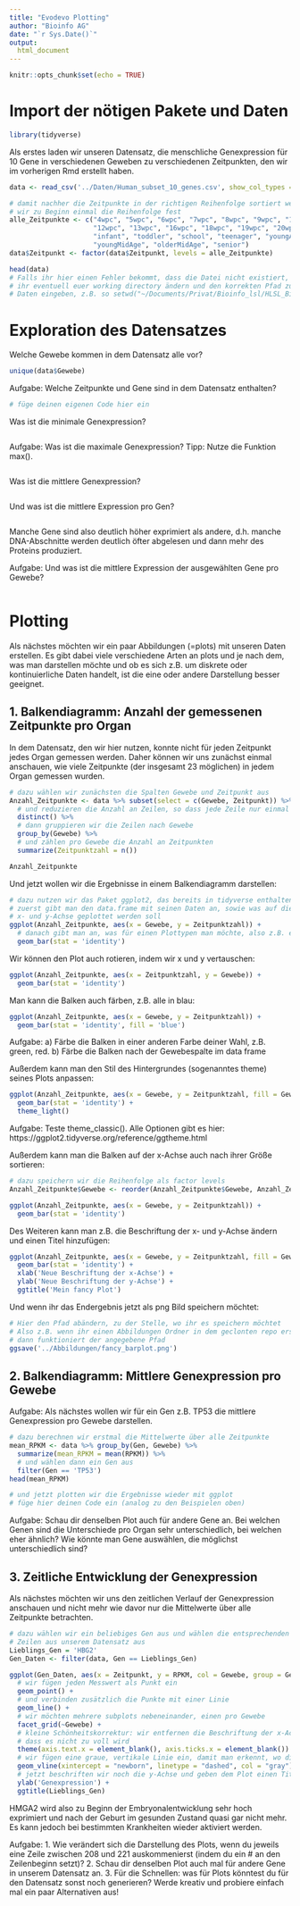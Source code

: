 ```yaml
---
title: "Evodevo Plotting"
author: "Bioinfo AG"
date: "`r Sys.Date()`"
output:
  html_document
---
```


```r
knitr::opts_chunk$set(echo = TRUE)
```

# Import der nötigen Pakete und Daten
```r
library(tidyverse)
```

Als erstes laden wir unseren Datensatz, die menschliche Genexpression für 10 Gene in verschiedenen
Geweben zu verschiedenen Zeitpunkten, den wir im vorherigen Rmd erstellt haben. 

```r
data <- read_csv('../Daten/Human_subset_10_genes.csv', show_col_types = FALSE)

# damit nachher die Zeitpunkte in der richtigen Reihenfolge sortiert werden, legen
# wir zu Beginn einmal die Reihenfolge fest
alle_Zeitpunkte <- c("4wpc", "5wpc", "6wpc", "7wpc", "8wpc", "9wpc", "10wpc", "11wpc",
                     "12wpc", "13wpc", "16wpc", "18wpc", "19wpc", "20wpc", "newborn",    
                     "infant", "toddler", "school", "teenager", "youngAdult",
                     "youngMidAge", "olderMidAge", "senior")
data$Zeitpunkt <- factor(data$Zeitpunkt, levels = alle_Zeitpunkte)

head(data)  
# Falls ihr hier einen Fehler bekommt, dass die Datei nicht existiert, dann müsst
# ihr eventuell euer working directory ändern und den korrekten Pfad zu euren
# Daten eingeben, z.B. so setwd("~/Documents/Privat/Bioinfo_lsl/HLSL_BioinfoAG_2024/")
```

# Exploration des Datensatzes
Welche Gewebe kommen in dem Datensatz alle vor?
```r
unique(data$Gewebe)
```
 
Aufgabe: Welche Zeitpunkte und Gene sind in dem Datensatz enthalten?
```r
# füge deinen eigenen Code hier ein
```

Was ist die minimale Genexpression?
```r

```

Aufgabe: Was ist die maximale Genexpression? Tipp: Nutze die Funktion max().
```r

```


Was ist die mittlere Genexpression?
```r

```

Und was ist die mittlere Expression pro Gen?
```r

```
Manche Gene sind also deutlich höher exprimiert als andere, d.h. manche DNA-Abschnitte 
werden deutlich öfter abgelesen und dann mehr des Proteins produziert.

Aufgabe: Und was ist die mittlere Expression der ausgewählten Gene pro Gewebe?
```r

```


# Plotting
Als nächstes möchten wir ein paar Abbildungen (=plots) mit unseren Daten erstellen. 
Es gibt dabei viele verschiedene Arten an plots und je nach dem, was man darstellen möchte 
und ob es sich z.B. um diskrete oder kontinuierliche Daten handelt, 
ist die eine oder andere Darstellung besser geeignet. 

## 1. Balkendiagramm: Anzahl der gemessenen Zeitpunkte pro Organ
In dem Datensatz, den wir hier nutzen, konnte nicht für jeden Zeitpunkt jedes Organ 
gemessen werden. Daher können wir uns zunächst einmal anschauen, wie viele Zeitpunkte
(der insgesamt 23 möglichen) in jedem Organ gemessen wurden.

```r
# dazu wählen wir zunächsten die Spalten Gewebe und Zeitpunkt aus
Anzahl_Zeitpunkte <- data %>% subset(select = c(Gewebe, Zeitpunkt)) %>% 
  # und reduzieren die Anzahl an Zeilen, so dass jede Zeile nur einmal vorkommt
  distinct() %>% 
  # dann gruppieren wir die Zeilen nach Gewebe
  group_by(Gewebe) %>% 
  # und zählen pro Gewebe die Anzahl an Zeitpunkten
  summarize(Zeitpunktzahl = n())

Anzahl_Zeitpunkte
```

Und jetzt wollen wir die Ergebnisse in einem Balkendiagramm darstellen:
```r
# dazu nutzen wir das Paket ggplot2, das bereits in tidyverse enthalten ist
# zuerst gibt man den data.frame mit seinen Daten an, sowie was auf die 
# x- und y-Achse geplottet werden soll
ggplot(Anzahl_Zeitpunkte, aes(x = Gewebe, y = Zeitpunktzahl)) +
  # danach gibt man an, was für einen Plottypen man möchte, also z.B. ein Balkendiagramm (=geom_bar)
  geom_bar(stat = 'identity')
```

Wir können den Plot auch rotieren, indem wir x und y vertauschen:
```r
ggplot(Anzahl_Zeitpunkte, aes(x = Zeitpunktzahl, y = Gewebe)) +
  geom_bar(stat = 'identity')
```

Man kann die Balken auch färben, z.B. alle in blau:
```r
ggplot(Anzahl_Zeitpunkte, aes(x = Gewebe, y = Zeitpunktzahl)) +
  geom_bar(stat = 'identity', fill = 'blue')
```

Aufgabe: 
a) Färbe die Balken in einer anderen Farbe deiner Wahl, z.B. green, red.
b) Färbe die Balken nach der Gewebespalte im data frame

Außerdem kann man den Stil des Hintergrundes (sogenanntes theme) seines Plots anpassen:
```r
ggplot(Anzahl_Zeitpunkte, aes(x = Gewebe, y = Zeitpunktzahl, fill = Gewebe)) +
  geom_bar(stat = 'identity') +
  theme_light()
```

Aufgabe: Teste theme_classic(). Alle Optionen gibt es hier: https://ggplot2.tidyverse.org/reference/ggtheme.html

Außerdem kann man die Balken auf der x-Achse auch nach ihrer Größe sortieren:
```r
# dazu speichern wir die Reihenfolge als factor levels
Anzahl_Zeitpunkte$Gewebe <- reorder(Anzahl_Zeitpunkte$Gewebe, Anzahl_Zeitpunkte$Zeitpunktzahl)

ggplot(Anzahl_Zeitpunkte, aes(x = Gewebe, y = Zeitpunktzahl)) +
  geom_bar(stat = 'identity')
```


Des Weiteren kann man z.B. die Beschriftung der x- und y-Achse ändern und einen Titel hinzufügen:
```r
ggplot(Anzahl_Zeitpunkte, aes(x = Gewebe, y = Zeitpunktzahl, fill = Gewebe)) +
  geom_bar(stat = 'identity') +
  xlab('Neue Beschriftung der x-Achse') +
  ylab('Neue Beschriftung der y-Achse') +
  ggtitle('Mein fancy Plot')
```

Und wenn ihr das Endergebnis jetzt als png Bild speichern möchtet:
```r
# Hier den Pfad abändern, zu der Stelle, wo ihr es speichern möchtet
# Also z.B. wenn ihr einen Abbildungen Ordner in dem geclonten repo erstellt, 
# dann funktioniert der angegebene Pfad
ggsave('../Abbildungen/fancy_barplot.png')
```


## 2. Balkendiagramm: Mittlere Genexpression pro Gewebe
Aufgabe: Als nächstes wollen wir für ein Gen z.B. TP53 die mittlere Genexpression
pro Gewebe darstellen.
```r
# dazu berechnen wir erstmal die Mittelwerte über alle Zeitpunkte
mean_RPKM <- data %>% group_by(Gen, Gewebe) %>%
  summarize(mean_RPKM = mean(RPKM)) %>%
  # und wählen dann ein Gen aus
  filter(Gen == 'TP53')
head(mean_RPKM)

# und jetzt plotten wir die Ergebnisse wieder mit ggplot
# füge hier deinen Code ein (analog zu den Beispielen oben)
```

Aufgabe: Schau dir denselben Plot auch für andere Gene an. Bei welchen Genen sind 
die Unterschiede pro Organ sehr unterschiedlich, bei welchen eher ähnlich? Wie könnte man Gene auswählen, die möglichst unterschiedlich sind?


## 3. Zeitliche Entwicklung der Genexpression
Als nächstes möchten wir uns den zeitlichen Verlauf der Genexpression anschauen und 
nicht mehr wie davor nur die Mittelwerte über alle Zeitpunkte betrachten. 

```r
# dazu wählen wir ein beliebiges Gen aus und wählen die entsprechenden 
# Zeilen aus unserem Datensatz aus
Lieblings_Gen = 'HBG2'
Gen_Daten <- filter(data, Gen == Lieblings_Gen)

ggplot(Gen_Daten, aes(x = Zeitpunkt, y = RPKM, col = Gewebe, group = Gewebe)) + 
  # wir fügen jeden Messwert als Punkt ein
  geom_point() +
  # und verbinden zusätzlich die Punkte mit einer Linie
  geom_line() + 
  # wir möchten mehrere subplots nebeneinander, einen pro Gewebe
  facet_grid(~Gewebe) + 
  # kleine Schönheitskorrektur: wir entfernen die Beschriftung der x-Achse, 
  # dass es nicht zu voll wird
  theme(axis.text.x = element_blank(), axis.ticks.x = element_blank()) +
  # wir fügen eine graue, vertikale Linie ein, damit man erkennt, wo die Geburt ist
  geom_vline(xintercept = "newborn", linetype = "dashed", col = "gray") +
  # jetzt beschriften wir noch die y-Achse und geben dem Plot einen Title
  ylab('Genexpression') +
  ggtitle(Lieblings_Gen)
```

HMGA2 wird also zu Beginn der Embryonalentwicklung sehr hoch exprimiert und nach
der Geburt im gesunden Zustand quasi gar nicht mehr. Es kann jedoch bei bestimmten
Krankheiten wieder aktiviert werden.

Aufgabe: 
1. Wie verändert sich die Darstellung des Plots, wenn du jeweils eine Zeile zwischen 
208 und 221 auskommenierst (indem du ein # an den Zeilenbeginn setzt)?
2. Schau dir denselben Plot auch mal für andere Gene in unserem Datensatz an.
3. Für die Schnellen: was für Plots könntest du für den Datensatz sonst noch generieren?
Werde kreativ und probiere einfach mal ein paar Alternativen aus!

